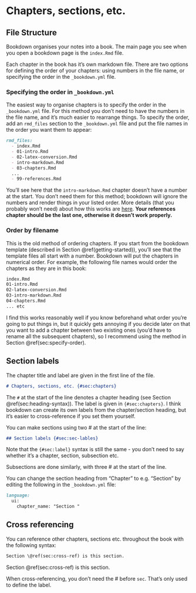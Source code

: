 # Chapters, sections, etc. {#sec:chapters}

## File Structure {#sec:file-structure}

Bookdown organises your notes into a book. The main page you see when you open a bookdown page is the `index.Rmd` file. 

Each chapter in the book has it's own markdown file. There are two options for defining the order of your chapters: using numbers in the file name, or specifying the order in the `_bookdown.yml` file.

### Specifying the order in `_bookdown.yml` {#sec:specify-order}

The easiest way to organise chapters is to specify the order in the `_bookdown.yml` file. For this method you don't need to have the numbers in the file name, and it's much easier to rearrange things. To specify the order, add an `rmd_files` section to the `_bookdown.yml` file and put the file names in the order you want them to appear:

```markdown
rmd_files:
  - index.Rmd
  - 01-intro.Rmd
  - 02-latex-conversion.Rmd
  - intro-markdown.Rmd
  - 03-chapters.Rmd
  ...
  - 99-references.Rmd
```

You'll see here that the `intro-markdown.Rmd` chapter doesn't have a number at the start. You don't need them for this method; bookdown will ignore the numbers and render things in your listed order. More details (that you probably won't need) about how this works are [here](https://bookdown.org/yihui/bookdown/usage.html). **Your references chapter should be the last one, otherwise it doesn't work properly.**

### Order by filename {#sec:order-filename}

This is the old method of ordering chapters. If you start from the bookdown template (described in Section \@ref(getting-started)), you'll see that the template files all start with a number. Bookdown will put the chapters in numerical order. For example, the following file names would order the chapters as they are in this book:

```markdown
index.Rmd
01-intro.Rmd
02-latex-conversion.Rmd
03-intro-markdown.Rmd
04-chapters.Rmd
... etc
```

I find this works reasonably well if you know beforehand what order you're going to put things in, but it quickly gets annoying if you decide later on that you want to add a chapter between two existing ones (you'd have to rename all the subsequent chapters), so I recommend using the method in Section \@ref(sec:specify-order). 

## Section labels {#sec:sec-labels}

The chapter title and label are given in the first line of the file.

```markdown
# Chapters, sections, etc. {#sec:chapters}
```

The `#` at the start of the line denotes a chapter heading (see Section \@ref(sec:heading-syntax)). The label is given in `{#sec:chapters}`. I think bookdown can create its own labels from the chapter/section heading, but it's easier to cross-reference if you set them yourself. 

You can make sections using two # at the start of the line:

```markdown
## Section labels {#sec:sec-lables}
```
Note that the `{#sec:label}` syntax is still the same - you don't need to say whether it's a chapter, section, subsection etc.

Subsections are done similarly, with three # at the start of the line.

You can change the section heading from "Chapter" to e.g. "Section" by editing the following in the  `_bookdown.yml` file:

```markdown
language:
  ui:
    chapter_name: "Section "
```

## Cross referencing {#sec:cross-ref}

You can reference other chapters, sections etc. throughout the book with the following syntax:

```markdown
Section \@ref(sec:cross-ref) is this section.
```

:::showoutput
Section \@ref(sec:cross-ref) is this section.
:::
When cross-referencing, you don't need the # before `sec`. That's only used to define the label.



